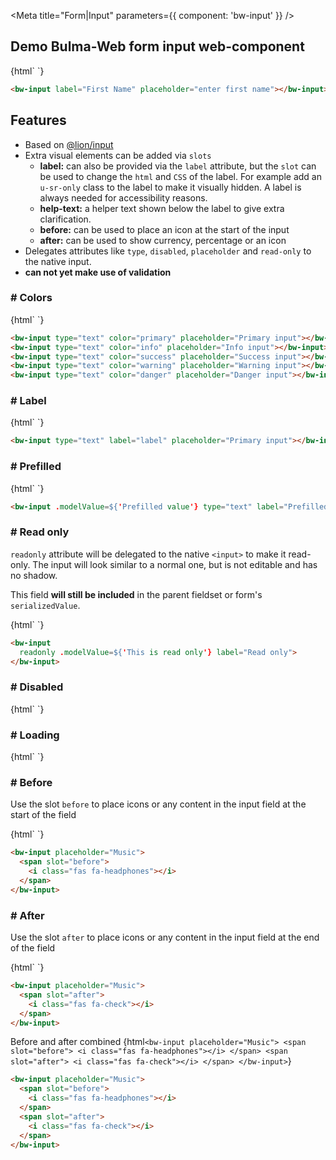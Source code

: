 
<Meta title="Form|Input" parameters={{ component: 'bw-input' }} />

## Demo Bulma-Web form input web-component

<Story name="Main">
  {html`
  <bw-input label="First Name" placeholder="enter first name"></bw-input>
  `}
</Story>

```html
<bw-input label="First Name" placeholder="enter first name"></bw-input>
```

## Features
* Based on [@lion/input](https://lion-web-components.netlify.app/?path=/docs/forms-input--main)
* Extra visual elements can be added via `slots`
  * **label:** can also be provided via the `label` attribute, but the `slot` can be used to change the `html` and `CSS` of the label. For example add an `u-sr-only` class to the label to make it visually hidden. A label is always needed for accessibility reasons.
  * **help-text:** a helper text shown below the label to give extra clarification.
  * **before:** can be used to place an icon at the start of the input
  * **after:** can be used to show currency, percentage or an icon
* Delegates attributes like `type`, `disabled`, `placeholder` and `read-only` to the native input.
* __can not yet make use of validation__


### # Colors

<Story name="colors">
  {html`
  <bw-input type="text" color="primary" placeholder="Primary input"></bw-input>
  <bw-input type="text" color="info" placeholder="Info input"></bw-input>
  <bw-input type="text" color="success" placeholder="Success input"></bw-input>
  <bw-input type="text" color="warning" placeholder="Warning input"></bw-input>
  <bw-input type="text" color="danger" placeholder="Danger input"></bw-input>
  `}
</Story>

```html
<bw-input type="text" color="primary" placeholder="Primary input"></bw-input>
<bw-input type="text" color="info" placeholder="Info input"></bw-input>
<bw-input type="text" color="success" placeholder="Success input"></bw-input>
<bw-input type="text" color="warning" placeholder="Warning input"></bw-input>
<bw-input type="text" color="danger" placeholder="Danger input"></bw-input>
```

### # Label

<Story name="label">
  {html`
  <bw-input type="text" label="label" placeholder="Primary input"></bw-input>
  `}
</Story>

```html
<bw-input type="text" label="label" placeholder="Primary input"></bw-input>
```

### # Prefilled
<Story name="prefilled">
  {html`
  <bw-input .modelValue=${'Prefilled value'} type="text" label="Prefilled"></bw-input>
  `}
</Story>

```html
<bw-input .modelValue=${'Prefilled value'} type="text" label="Prefilled"></bw-input>
```

### # Read only

`readonly` attribute will be delegated to the native `<input>` to make it read-only. The input will look similar to a normal one, but is not editable and has no shadow.

This field **will still be included** in the parent fieldset or form's `serializedValue`.


<Story name="Read only">
  {html`
  <bw-input readonly .modelValue=${'This is read only'} label="Read only"></bw-input>
  `}
</Story>

```html
<bw-input 
  readonly .modelValue=${'This is read only'} label="Read only">
</bw-input>
```

### # Disabled

<Story name="disabled">
  {html`
  <bw-input .modelValue=${'This is disabled'} label="Disabled"></bw-input>
  `}
</Story>

### # Loading

<Story name="Loading">
  {html`
  <bw-input loading placeholder="Loading input"></bw-input>
  `}
</Story>


### # Before
Use the slot `before` to place icons or any content in the input field at the start of the field

<Story name="Before">
  {html`
  <bw-input placeholder="Music">
    <span slot="before">
      <i class="fas fa-headphones"></i>
    </span>
  </bw-input>
  `}
</Story>

```html
<bw-input placeholder="Music">
  <span slot="before">
    <i class="fas fa-headphones"></i>
  </span>
</bw-input>
```

### # After
Use the slot `after` to place icons or any content in the input field at the end of the field

<Story name="After">
  {html`
  <bw-input placeholder="Music">
    <span slot="after">
      <i class="fas fa-check"></i>
    </span>
  </bw-input>
  `}
</Story>

```html
<bw-input placeholder="Music">
  <span slot="after">
    <i class="fas fa-check"></i>
  </span>
</bw-input>
```

Before and after combined
<Story name="Before and After">
  {html`
  <bw-input placeholder="Music">
    <span slot="before">
      <i class="fas fa-headphones"></i>
    </span>
    <span slot="after">
      <i class="fas fa-check"></i>
    </span>
  </bw-input>
  `}
</Story>

```html
<bw-input placeholder="Music">
  <span slot="before">
    <i class="fas fa-headphones"></i>
  </span>
  <span slot="after">
    <i class="fas fa-check"></i>
  </span>
</bw-input>
```


